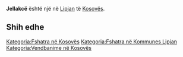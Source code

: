 {{Fshat në 
 | Emri                = Jellakcë
 | EmriAlt                = 
 | NAME_SHORT_FORM=      
 | NAME_GENERIC=      
 | NAME_SORT_NAME_RO=      JELLAKCE
 | FULL_NAME_RO = Jellakcë
 | FULL_NAME_ND_RO=Jellakce
 | SORT_NAME_RG=JELLAKCE
 | FULL_NAME_RG=Jellakcë
 | FULL_NAME_ND_RG=Jellakce
 | SRP_NAME_SHORT_FORM=      
 | SRP_NAME_GENERIC=      
 | SRP_NAME_SORT_NAME_RO=      
 | SRP_FULL_NAME_RO = 
 | SRP_FULL_NAME_ND_RO=
 | SRP_SORT_NAME_RG=
 | SRP_FULL_NAME_RG=
 | SRP_FULL_NAME_ND_RG=
 | Emri (Rasa dhanore) = 
 | Figura              = 
 | Shteti              = Kosovo
 | Komuna              = Lipjan
 | Kodi postar         = 
 | Sipërfaqja          = 

 | Popullsia           = 

 | Regj. i popullsisë  = 
 | Dend. e popullsisë  = 
 | Faqja zyrtare       = 
 <!--- Koordinatat ----> 
 | Gjerësia            = 43.136111
 | Gjatësia            = 20.9025
 | Lartësia            = 
}}
'''Jellakcë''' është një [[]] në [[Lipjan]] të [[Kosovës]].

<!-- == Gjeografia == -->
<!-- == Historia == -->
<!-- == Demografia == -->
== Shih edhe ==
{{Komuna Lipjan}}
{{Kosovo-Administrata-Cung}}

[[Kategoria:Fshatra në Kosovës]]
[[Kategoria:Fshatra në Kommunes Lipjan]]
[[Kategoria:Vendbanime në Kosovës]]
